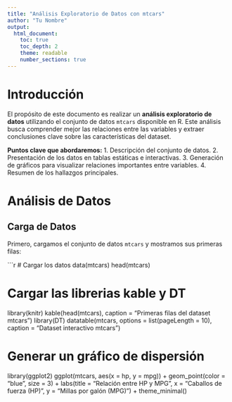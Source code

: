 ---
title: "Análisis Exploratorio de Datos con mtcars"
author: "Tu Nombre"
output:
  html_document:
    toc: true
    toc_depth: 2
    theme: readable
    number_sections: true
---

# Introducción

El propósito de este documento es realizar un **análisis exploratorio de datos** utilizando el conjunto de datos `mtcars` disponible en R. Este análisis busca comprender mejor las relaciones entre las variables y extraer conclusiones clave sobre las características del dataset.

**Puntos clave que abordaremos:**
1. Descripción del conjunto de datos.
2. Presentación de los datos en tablas estáticas e interactivas.
3. Generación de gráficos para visualizar relaciones importantes entre variables.
4. Resumen de los hallazgos principales.

# Análisis de Datos

## Carga de Datos

Primero, cargamos el conjunto de datos `mtcars` y mostramos sus primeras filas:

```{r}
# Cargar los datos
data(mtcars)
head(mtcars)

# Cargar las librerias kable y DT
library(knitr)
kable(head(mtcars), caption = "Primeras filas del dataset mtcars")
library(DT)
datatable(mtcars, options = list(pageLength = 10), caption = "Dataset interactivo mtcars")

# Generar un gráfico de dispersión
library(ggplot2)
ggplot(mtcars, aes(x = hp, y = mpg)) +
  geom_point(color = "blue", size = 3) +
  labs(title = "Relación entre HP y MPG", x = "Caballos de fuerza (HP)", y = "Millas por galón (MPG)") +
  theme_minimal()